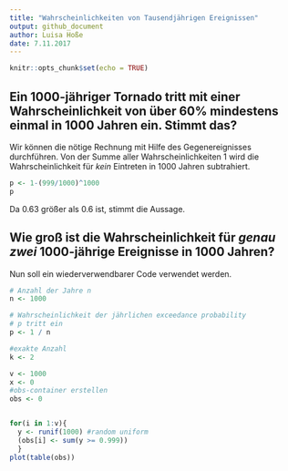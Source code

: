 ```yaml
---
title: "Wahrscheinlichkeiten von Tausendjährigen Ereignissen"
output: github_document
author: Luisa Hoße
date: 7.11.2017
---
```


```r
knitr::opts_chunk$set(echo = TRUE)
```

## Ein 1000-jähriger Tornado tritt mit einer Wahrscheinlichkeit von über 60% mindestens einmal in 1000 Jahren ein. Stimmt das?

Wir können die nötige Rechnung mit Hilfe des Gegenereignisses durchführen. Von der Summe aller Wahrscheinlichkeiten 1 wird die Wahrscheinlichkeit für *kein* Eintreten in 1000 Jahren subtrahiert.

```r
p <- 1-(999/1000)^1000
p
```

Da 0.63 größer als 0.6 ist, stimmt die Aussage.


## Wie groß ist die Wahrscheinlichkeit für *genau zwei* 1000-jährige Ereignisse in 1000 Jahren?

Nun soll ein wiederverwendbarer Code verwendet werden.

```r
# Anzahl der Jahre n
n <- 1000

# Wahrscheinlichkeit der jährlichen exceedance probability
# p tritt ein
p <- 1 / n

#exakte Anzahl
k <- 2


```



```r
v <- 1000
x <- 0
#obs-container erstellen
obs <- 0


for(i in 1:v){
  y <- runif(1000) #random uniform
  (obs[i] <- sum(y >= 0.999))
  }
plot(table(obs))

```

